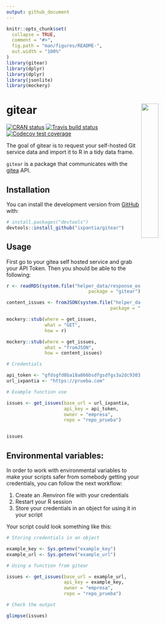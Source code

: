 ```yaml
---
output: github_document
---
```


<!-- README.md is generated from README.Rmd. Please edit that file -->

```r
knitr::opts_chunk$set(
  collapse = TRUE,
  comment = "#>",
  fig.path = "man/figures/README-",
  out.width = "100%"
)
library(gitear)
library(dplyr)
library(dplyr)
library(jsonlite)
library(mockery)
```

# gitear <a href="url"><img src="img/gitear.png" align="right" width="30%"></a>

<!-- badges: start -->
[![CRAN status](https://www.r-pkg.org/badges/version/gitear)](https://cran.r-project.org/package=gitear)
[![Travis build status](https://travis-ci.org/ixpantia/gitear.svg?branch=master)](https://travis-ci.org/ixpantia/gitear)
[![Codecov test coverage](https://codecov.io/gh/ixpantia/gitear/branch/master/graph/badge.svg)](https://codecov.io/gh/ixpantia/gitear?branch=master)
<!-- badges: end -->

The goal of gitear is to request your self-hosted Git service data and import 
it to R in a tidy data frame.

`gitear` is a package that communicates with the
[gitea](https://gitea.io/en-us/) API.

## Installation

You can install the development version from [GitHub](https://github.com/) with:

``` r
# install.packages("devtools")
devtools::install_github("ixpantia/gitear")
```
## Usage

First go to your gitea self hosted service and grab your API Token. Then you
should be able to the following:

```r

r <- readRDS(system.file("helper_data/response_example.RDS",
                              package = "gitear"))

content_issues <- fromJSON(system.file("helper_data/get_issues.json",
                                      package = "gitear"))

mockery::stub(where = get_issues,
              what = "GET",
              how = r)

mockery::stub(where = get_issues,
              what = "fromJSON",
              how = content_issues)
```

```r
# Credentials

api_token <- "gfdsgfd8ba18a866bsdfgsdfgs3a2dc9303453b0c92dcfb19"
url_ixpantia <- "https://prueba.com"

# Example function use

issues <- get_issues(base_url = url_ixpantia,
                     api_key = api_token,
                     owner = "empresa",
                     repo = "repo_prueba")


issues
```

## **Environmental variables:**

In order to work with environmental variables to make your scripts safer from
somebody getting your credentials, you can follow the next workflow:

  1. Create an .Renviron file with your credentials
  2. Restart your R session
  3. Store your credentials in an object for using it in your script
 
Your script could look something like this:

```r
# Storing credentials in an object

example_key <- Sys.getenv("example_key")
example_url <- Sys.getenv("example_url")

# Using a function from gitear

issues <- get_issues(base_url = example_url,
                     api_key = example_key,
                     owner = "empresa",
                     repo = "repo_prueba")

# Check the output

glimpse(issues)
```


